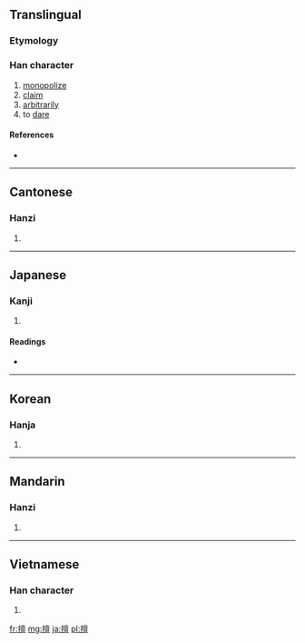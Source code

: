 ==Translingual==

===Etymology===
{{Han compound|手|亶|t1=hands|c1=s|c2=p|ls=psc}}

===Han character===
{{Han char|rn=64|rad=手|as=13|sn=16|four=5001<sub>6</sub>|canj=手卜田一 (QYWM)}}

# [[monopolize]]
# [[claim]]
# [[arbitrarily]]
# to [[dare]]

====References====
* {{Han ref|kx=0457.340|dkj=12790|dj=0806.160|hdz=31971.040|uh=64C5|ud=25797|bh=BED5|bd=48853}}

----

==Cantonese==

===Hanzi===
{{yue-hanzi|jyut=|y=sin6}}

# {{defn|Cantonese|sort=手13}}

----

==Japanese==

===Kanji===
{{ja-kanji|grade=|rs=手13}}

# {{defn|Japanese|sort=手13}}

====Readings====
* {{ja-readings|on=[[せん]] (sen)|kun=[[ほしいまま]] (hoshiimama)}}

----

==Korean==

===Hanja===
{{ko-hanja|hangeul=천|eumhun=|rv=cheon|mr=ch'ŏn|y=chen}}

# {{defn|Korean|sort=手13}}

----

==Mandarin==

===Hanzi===
{{cmn-hanzi|pin=[[shàn]] ([[shan4]])|wg=shan<sup>4</sup>}}

# {{defn|Mandarin|sort=手13}}

----

==Vietnamese==

===Han character===
{{vi-hantu|[[thiện]], [[chen]]|rs=手13}}

# {{defn|Vietnamese|sort=手13}}

[[fr:擅]]
[[mg:擅]]
[[ja:擅]]
[[pl:擅]]